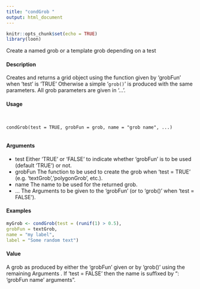 ```yaml
---
title: "condGrob "
output: html_document
---
```


```r
knitr::opts_chunk$set(echo = TRUE)
library(loon)
```

Create a named grob or a template grob depending on a test

#### Description 

Creates and returns a grid object using the function given by 'grobFun' when 'test' is 'TRUE'
Otherwise a simple '``grob()``' is produced with the same parameters. All grob parameters are given
in '...'.

#### Usage
<pre><code>

condGrob(test = TRUE, grobFun = grob, name = "grob name", ...)

</code></pre>
#### Arguments 

* test Either 'TRUE' or 'FALSE' to indicate whether 'grobFun' is to be used (default
'TRUE') or not.
* grobFun The function to be used to create the grob when 'test = TRUE' (e.g. 'textGrob','polygonGrob', etc.).
* name The name to be used for the returned grob.
* ... The Arguments  to be given to the 'grobFun' (or to 'grob()' when 'test = FALSE').


#### Examples 
```r
myGrob <- condGrob(test = (runif(1) > 0.5),
grobFun = textGrob,
name = "my label",
label = "Some random text")
```
#### Value
A grob as produced by either the 'grobFun' given or by 'grob()' using the remaining Arguments 
. If
'test = FALSE' then the name is suffixed by ": 'grobFun name' arguments ".